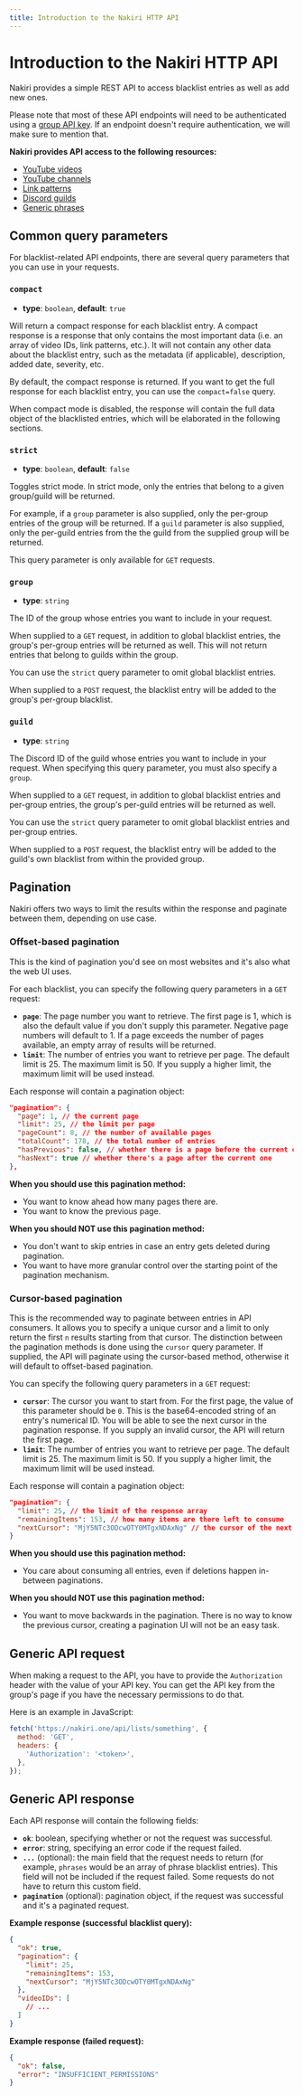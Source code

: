 ```yaml
---
title: Introduction to the Nakiri HTTP API
---
```



# Introduction to the Nakiri HTTP API

Nakiri provides a simple REST API to access blacklist entries as well as add new
ones.

Please note that most of these API endpoints will need to be authenticated using
a [group API key](/docs/groups/what-are-groups). If an endpoint doesn't require
authentication, we will make sure to mention that.

**Nakiri provides API access to the following resources:**

- [YouTube videos](/docs/http-api/endpoints/youtube-videos)
- [YouTube channels](/docs/http-api/endpoints/youtube-channels)
- [Link patterns](/docs/http-api/endpoints/link-patterns)
- [Discord guilds](/docs/http-api/endpoints/discord-guilds)
- [Generic phrases](/docs/http-api/endpoints/phrases)

## Common query parameters

For blacklist-related API endpoints, there are several query parameters that you
can use in your requests.

### `compact`

- **type**: `boolean`, **default**: `true`

Will return a compact response for each blacklist entry. A compact response is
a response that only contains the most important data (i.e. an array of video
IDs, link patterns, etc.). It will not contain any other data about the
blacklist entry, such as the metadata (if applicable), description, added date,
severity, etc.

By default, the compact response is returned. If you want to get the full
response for each blacklist entry, you can use the `compact=false` query.

When compact mode is disabled, the response will contain the full data object of
the blacklisted entries, which will be elaborated in the following sections.

### `strict`

- **type**: `boolean`, **default**: `false`

Toggles strict mode. In strict mode, only the entries that belong to a given
group/guild will be returned.

For example, if a `group` parameter is also supplied, only the per-group entries
of the group will be returned. If a `guild` parameter is also supplied, only the
per-guild entries from the the guild from the supplied group will be returned.

This query parameter is only available for `GET` requests.

### `group`

- **type**: `string`

The ID of the group whose entries you want to include in your request.

When supplied to a `GET` request, in addition to global blacklist entries, the group's per-group
entries will be returned as well. This will not return entries that belong to
guilds within the group.

You can use the `strict` query parameter to omit global blacklist entries.

When supplied to a `POST` request, the blacklist entry will be added to the
group's per-group blacklist.

### `guild`

- **type**: `string`

The Discord ID of the guild whose entries you want to include in your request.
When specifying this query parameter, you must also specify a `group`.

When supplied to a `GET` request, in addition to global blacklist entries and per-group entries,
the group's per-guild entries will be returned as well.

You can use the `strict` query parameter to omit global blacklist entries and
per-group entries.

When supplied to a `POST` request, the blacklist entry will be added to the
guild's own blacklist from within the provided group.

## Pagination

Nakiri offers two ways to limit the results within the response and paginate
between them, depending on use case.

### Offset-based pagination

This is the kind of pagination you'd see on most websites and it's also what the
web UI uses.

For each blacklist, you can specify the following query parameters in a `GET`
request:

- **`page`**: The page number you want to retrieve. The first page is 1, which
  is also the default value if you don't supply this parameter. Negative page
  numbers will default to 1. If a page exceeds the number of pages available, an
  empty array of results will be returned.
- **`limit`**: The number of entries you want to retrieve per page. The default
  limit is 25. The maximum limit is 50. If you supply a higher limit, the
  maximum limit will be used instead.

Each response will contain a pagination object:

```json
"pagination": {
  "page": 1, // the current page
  "limit": 25, // the limit per page
  "pageCount": 8, // the number of available pages
  "totalCount": 178, // the total number of entries
  "hasPrevious": false, // whether there is a page before the current one
  "hasNext": true // whether there's a page after the current one
},
```

**When you should use this pagination method:**

- You want to know ahead how many pages there are.
- You want to know the previous page.

**When you should NOT use this pagination method:**

- You don't want to skip entries in case an entry gets deleted during
  pagination.
- You want to have more granular control over the starting point of the
  pagination mechanism.

### Cursor-based pagination

This is the recommended way to paginate between entries in API consumers. It
allows you to specify a unique cursor and a limit to only return the first `n`
results starting from that cursor. The distinction between the pagination
methods is done using the `cursor` query parameter. If supplied, the API will
paginate using the cursor-based method, otherwise it will default to
offset-based pagination.

You can specify the following query parameters in a `GET` request:

- **`cursor`**: The cursor you want to start from. For the first page, the value
  of this parameter should be `0`. This is the base64-encoded string of an
  entry's numerical ID. You will be able to see the next cursor in the
  pagination response. If you supply an invalid cursor, the API will return the
  first page.
- **`limit`**: The number of entries you want to retrieve per page. The default
  limit is 25. The maximum limit is 50. If you supply a higher limit, the
  maximum limit will be used instead.

Each response will contain a pagination object:

```json
"pagination": {
  "limit": 25, // the limit of the response array
  "remainingItems": 153, // how many items are there left to consume
  "nextCursor": "MjY5NTc3ODcwOTY0MTgxNDAxNg" // the cursor of the next page
}
```

**When you should use this pagination method:**

- You care about consuming all entries, even if deletions happen in-between
  paginations.

**When you should NOT use this pagination method:**

- You want to move backwards in the pagination. There is no way to know the
  previous cursor, creating a pagination UI will not be an easy task.

## Generic API request

When making a request to the API, you have to provide the `Authorization` header
with the value of your API key. You can get the API key from the group's page if
you have the necessary permissions to do that.

Here is an example in JavaScript:

```js
fetch('https://nakiri.one/api/lists/something', {
  method: 'GET',
  headers: {
    'Authorization': '<token>',
  },
});
```

## Generic API response

Each API response will contain the following fields:

- **`ok`**: boolean, specifying whether or not the request was successful.
- **`error`**: string, specifying an error code if the request failed.
- **`...`** (optional): the main field that the request needs to return (for
  example, `phrases` would be an array of phrase blacklist entries). This field
  will not be included if the request failed. Some requests do not have to
  return this custom field.
- **`pagination`** (optional): pagination object, if the request was successful
  and it's a paginated request.

**Example response (successful blacklist query):**

```json
{
  "ok": true,
  "pagination": {
    "limit": 25,
    "remainingItems": 153,
    "nextCursor": "MjY5NTc3ODcwOTY0MTgxNDAxNg"
  },
  "videoIDs": [
    // ...
  ]
}
```

**Example response (failed request):**

```json
{
  "ok": false,
  "error": "INSUFFICIENT_PERMISSIONS"
}
```

